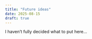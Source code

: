 ```yaml
---
title: "Future ideas"
date: 2025-08-15
draft: true
---
```


I haven't fully decided what to put here...
